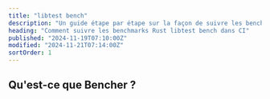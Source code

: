```yaml
---
title: "libtest bench"
description: "Un guide étape par étape sur la façon de suivre les benchmarks Rust libtest bench dans CI"
heading: "Comment suivre les benchmarks Rust libtest bench dans CI"
published: "2024-11-19T07:10:00Z"
modified: "2024-11-21T07:14:00Z"
sortOrder: 1
---
```



<Intro
  text="comment faire le benchmark du code Rust avec libtest bench"
  url="/fr/learn/benchmarking/rust/libtest-bench/"
  name="libtest bench"
/>

## Qu'est-ce que Bencher ?

<BencherIntro />

<Steps
  adapter="rust_bench"
  url="/fr/docs/explanation/adapters/#-rust-bench"
/>

<RustBench />

<br />

<CallToAction lang={Language.fr} />